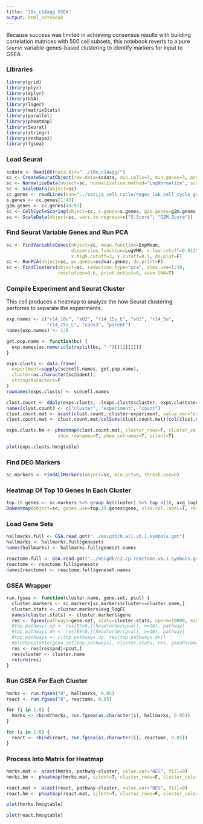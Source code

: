 ```yaml
---
title: "10x_c14agg GSEA"
output: html_notebook
---
```


Because success was limited in achieving consensus results with building correlation matrices with
500 cell subsets, this notebook reverts to a pure `Seurat` variable-genes-based clustering to identify
markers for input to GSEA

### Libraries

```r
library(grid)
library(plyr)
library(dplyr)
library(GSA)
library(liger)
library(matrixStats)
library(parallel)
library(pheatmap)
library(Seurat)
library(stringr)
library(reshape2)
library(fgsea)
```

### Load Seurat

```r
scdata <- Read10X(data.dir="../10x_c14agg/")
sc <- CreateSeuratObject(raw.data=scdata, min.cells=3, min.genes=3, project="10x_c14agg")
sc <- NormalizeData(object=sc, normalization.method="LogNormalize", scale.factor=10000)
sc <- ScaleData(object=sc)
cc.genes <- readLines(con="../satija_cell_cycle/regev_lab_cell_cycle_genes.txt")
s.genes <- cc.genes[1:43]
g2m.genes <- cc.genes[44:97]
sc <- CellCycleScoring(object=sc, s.genes=s.genes, g2m.genes=g2m.genes, set.ident=T)
sc <- ScaleData(object=sc, vars.to.regress=c("S.Score", "G2M.Score"))
```

### Find Seurat Variable Genes and Run PCA

```r
sc <- FindVariableGenes(object=sc, mean.function=ExpMean, 
                        dispersion.function=LogVMR, x.low.cutoff=0.0125,
                        x.high.cutoff=3, y.cutoff=0.5, do.plot=F)
sc <- RunPCA(object=sc, pc.genes=sc@var.genes, do.print=F)
sc <- FindClusters(object=sc, reduction.type="pca", dims.use=1:10,
                   resolution=0.6, print.output=0, save.SNN=T)
```

### Compile Experiment and Seurat Cluster

This cell produces a heatmap to analyze the how Seurat clustering performs to separate
the experiments.

```r
exp.names <- c("r14_10u", "s02", "r14_15u_E", "s03", "r14_5u",
               "r14_15u_L", "caov3", "parent")
names(exp.names) <- 1:8

get.pop.name <- function(bc) {
  exp.names[as.numeric(strsplit(bc, "-")[[1]][2])]
}

exps.clusts <- data.frame(
  experiment=sapply(sc@cell.names, get.pop.name),
  cluster=as.character(sc@ident),
  stringsAsFactors=F
)
rownames(exps.clusts) <- sc@cell.names

clust.count <- ddply(exps.clusts, .(exps.clusts$cluster, exps.clusts$experiment), nrow)
names(clust.count) <- c("cluster", "experiment", "count")
clust.count.mat <- acast(clust.count, cluster~experiment, value.var="count", fill=0)
clust.count.mat <- clust.count.mat/colSums(clust.count.mat)[col(clust.count.mat)]

exps.clusts.hm <- pheatmap(clust.count.mat, cluster_rows=F, cluster_cols=T, 
                   show_rownames=T, show_colnames=T, silent=T)
```

```r
plot(exps.clusts.hm$gtable)
```


### Find DEG Markers

```r
sc.markers <- FindAllMarkers(object=sc, min.pct=0, thresh.use=0)
```

### Heatmap Of Top 10 Genes In Each Cluster

```r
top.10.genes <- sc.markers %>% group_by(cluster) %>% top_n(10, avg_logFC)
DoHeatmap(object=sc, genes.use=top.10.genes$gene, slim.col.label=T, remove.key=T)
```

### Load Gene Sets

```r
hallmarks.full <- GSA.read.gmt("../msigdb/h.all.v6.1.symbols.gmt")
hallmarks <- hallmarks.full$genesets
names(hallmarks) <- hallmarks.full$geneset.names

reactome.full <- GSA.read.gmt("../msigdb/c2.cp.reactome.v6.1.symbols.gmt")
reactome <- reactome.full$genesets
names(reactome) <- reactome.full$geneset.names
```

### GSEA Wrapper

```r
run.fgsea <- function(cluster.name, gene.set, pcut) {
  cluster.markers <- sc.markers[sc.markers$cluster==cluster.name,]
  cluster.stats <- cluster.markers$avg_logFC
  names(cluster.stats) <- cluster.markers$gene
  res <- fgsea(pathways=gene.set, stats=cluster.stats, nperm=10000, minSize=10)
  #top.pathways.up <- res[ES>0,][head(order(pval), n=10), pathway]
  #top.pathways.dn <- res[ES<0,][head(order(pval), n=10), pathway]
  #top.pathways <- c(top.pathways.up, rev(top.pathways.dn))
  #plotGseaTable(gene.set[top.pathways], cluster.stats, res, gseaParam=0.5)
  res <- res[res$padj<pcut,]
  res$cluster <- cluster.name
  return(res)
}
```

### Run GSEA For Each Cluster

```r
hmrks <- run.fgsea("0", hallmarks, 0.05)
react <- run.fgsea("0", reactome, 0.05)

for (i in 1:8) {
  hmrks <- rbind(hmrks, run.fgsea(as.character(i), hallmarks, 0.05))
}

for (i in 1:8) {
  react <- rbind(react, run.fgsea(as.character(i), reactome, 0.05))
}
```

### Process Into Matrix for Heatmap

```r
hmrks.mat <- acast(hmrks, pathway~cluster, value.var="NES", fill=0)
hmrks.hm <- pheatmap(hmrks.mat, silent=T, cluster_rows=F, cluster_cols=F)

react.mat <- acast(react, pathway~cluster, value.var="NES", fill=0)
react.hm <- pheatmap(react.mat, silent=T, cluster_rows=F, cluster_cols=F)
```

```r
plot(hmrks.hm$gtable)
```

```r
plot(react.hm$gtable)
```

